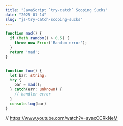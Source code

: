 ```yaml
---
title: "JavaScript `try-catch` Scoping Sucks"
date: "2025-01-14"
slug: "js-try-catch-scoping-sucks"
---
```



```typescript
function mad() {
  if (Math.random() > 0.5) {
    throw new Error('Random error');
  }
  return 'mad';
}


function foo() {
  let bar: string;
  try {
    bar = mad();
  } catch(err: unknown) {
    // handler error
  }
  console.log(bar)
}
```







// https://www.youtube.com/watch?v=ayaxCCRkNeM
